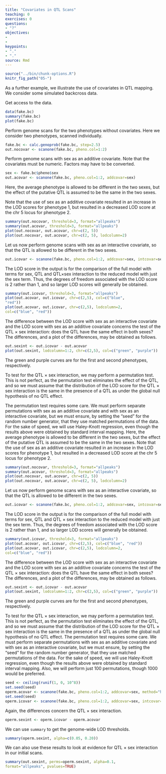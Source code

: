 ```yaml
---
title: "Covariates in QTL Scans"
teaching: 0
exercises: 0
questions:
- "?"
objectives:
- 
- 
keypoints:
- "."
- "."
source: Rmd
---
```


```r
source("../bin/chunk-options.R")
knitr_fig_path("05-")
```

As a further example, we illustrate the use of covariates in QTL mapping. We consider some simulated backcross data.

Get access to the data.

```r
data(fake.bc)
summary(fake.bc)
plot(fake.bc)
```

Perform genome scans for the two phenotypes without covariates. Here we consider two phenotypes, scanned individually.

```r
fake.bc <- calc.genoprob(fake.bc, step=2.5)
out.nocovar <- scanone(fake.bc, pheno.col=1:2)
```

Perform genome scans with sex as an additive covariate. Note that the covariates must be numeric. Factors may have to be converted.

```r
sex <- fake.bc$pheno$sex
out.acovar <- scanone(fake.bc, pheno.col=1:2, addcovar=sex)
```

Here, the average phenotype is allowed to be different in the two sexes, but the effect of the putative QTL is assumed to be the same in the two sexes.

Note that the use of sex as an additive covariate resulted in an increase in the LOD scores for phenotype 1, but resulted in a decreased LOD score at the chr 5 locus for phenotype 2.

```r
summary(out.nocovar, threshold=3, format="allpeaks")
summary(out.acovar, threshold=3, format="allpeaks")
plot(out.nocovar, out.acovar, chr=c(2, 5))
plot(out.nocovar, out.acovar, chr=c(2, 5), lodcolumn=2)
```

Let us now perform genome scans with sex as an interactive covariate, so that the QTL is allowed to be different in the two sexes.

```r
out.icovar <- scanone(fake.bc, pheno.col=1:2, addcovar=sex, intcovar=sex)
```

The LOD score in the output is for the comparison of the full model with terms for sex, QTL and QTL×sex interaction to the reduced model with just the sex term. Thus, the degrees of freedom associated with the LOD score is 2 rather than 1, and so larger LOD scores will generally be obtained.

```r
summary(out.icovar, threshold=3, format="allpeaks")
plot(out.acovar, out.icovar, chr=c(2,5), col=c("blue",
"red"))
plot(out.acovar, out.icovar, chr=c(2,5), lodcolumn=2,
col=c("blue", "red"))
```

The difference between the LOD score with sex as an interactive covariate and the LOD score with sex as an additive covariate concerns the test of the QTL
× sex interaction: does the QTL have the same effect in both sexes? The differences, and a plot of the differences, may be obtained as follows.

```r
out.sexint <- out.icovar - out.acovar
plot(out.sexint, lodcolumn=1:2, chr=c(2,5), col=c("green", "purple"))
```

The green and purple curves are for the first and second phenotypes, respectively.

To test for the QTL × sex interaction, we may perform a permutation test. This is not perfect, as the permutation test eliminates the effect of the QTL, and so we must assume that the distribution of the LOD score for the QTL × sex interaction is the same in the presence of a QTL as under the global null hypothesis of no QTL effect.

The permutation test requires some care. We must perform separate permutations with sex as an additive covariate and with sex as an interactive covariate, but we must ensure, by setting the “seed” for the random number generator, that they use matched permutations of the data. For the sake of speed, we will use Haley-Knott regression, even though the results above were obtained by standard interval mapping. 
Here, the average phenotype is allowed to be different in the two sexes, but the effect of the putative QTL is assumed to be the same in the two sexes.
Note that the use of sex as an additive covariate resulted in an increase in the LOD scores for phenotype 1, but resulted in a decreased LOD score at the chr 5 locus for phenotype 2.

```r
summary(out.nocovar, threshold=3, format="allpeaks")
summary(out.acovar, threshold=3, format="allpeaks")
plot(out.nocovar, out.acovar, chr=c(2, 5))
plot(out.nocovar, out.acovar, chr=c(2, 5), lodcolumn=2)
```

Let us now perform genome scans with sex as an interactive covariate, so that the QTL is allowed to be different in the two sexes.

```r
out.icovar <- scanone(fake.bc, pheno.col=1:2, addcovar=sex, intcovar=sex)
```

The LOD score in the output is for the comparison of the full model with terms for sex, QTL and QTL × sex interaction to the reduced model with just the sex term. Thus, the degrees of freedom associated with the LOD score is 2 rather than 1, and so larger LOD scores will generally be obtained.

```r
summary(out.icovar, threshold=3, format="allpeaks")
plot(out.acovar, out.icovar, chr=c(2,5), col=c("blue", "red"))
plot(out.acovar, out.icovar, chr=c(2,5), lodcolumn=2,
col=c("blue", "red"))
```

The difference between the LOD score with sex as an interactive covariate and the LOD score with sex as an additive covariate concerns the test of the QTL ×
sex interaction: does the QTL have the same effect in both sexes? The differences, and a plot of the differences, may be obtained as follows.

```r
out.sexint <- out.icovar - out.acovar
plot(out.sexint, lodcolumn=1:2, chr=c(2,5), col=c("green", "purple"))
```

The green and purple curves are for the first and second phenotypes, respectively.

To test for the QTL × sex interaction, we may perform a permutation test. This is not perfect, as the permutation test eliminates the effect of the QTL, and so we must assume that the distribution of the LOD score for the QTL × sex interaction is the same in the presence of a QTL as under the global null hypothesis of no QTL effect.
The permutation test requires some care. We must perform separate permutations with sex as an additive covariate and with sex as an interactive covariate, but we must ensure, by setting the “seed” for the random number generator, that they use matched permutations of the data.
For the sake of speed, we will use Haley-Knott regression, even though the results above were obtained by standard interval mapping. Also, we will perform just 100 permutations, though 1000 would be preferred.

```r
seed <- ceiling(runif(1, 0, 10^8))
set.seed(seed)
operm.acovar <- scanone(fake.bc, pheno.col=1:2, addcovar=sex, method="hk", n.perm=100)
set.seed(seed)
operm.icovar <- scanone(fake.bc, pheno.col=1:2, addcovar=sex, intcovar=sex, method="hk", n.perm=100)
```

Again, the differences concern the QTL × sex interaction.

```r
operm.sexint <- operm.icovar - operm.acovar
```

We can use `summary` to get the genome-wide LOD thresholds.

```r
summary(operm.sexint, alpha=c(0.05, 0.20))
```

We can also use these results to look at evidence for QTL × sex interaction in our initial scans.

```r
summary(out.sexint, perms=operm.sexint, alpha=0.1,
format="allpeaks", pvalues=TRUE)
```